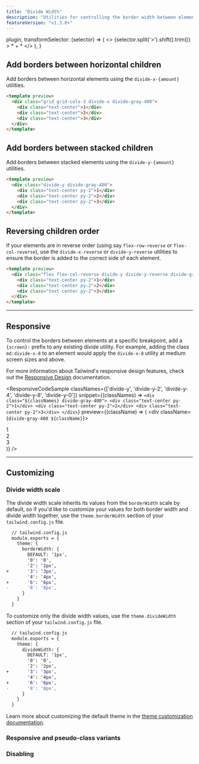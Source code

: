 ```yaml
---
title: "Divide Width"
description: "Utilities for controlling the border width between elements."
featureVersion: "v1.3.0+"
---
```



  plugin,
  transformSelector: (selector) => (
    <>
      {selector.split('>').shift().trim()} <span className="ml-1 text-purple-300">> * + *</span>
    </>
  ),
}

## Add borders between horizontal children

Add borders between horizontal elements using the `divide-x-{amount}` utilities.

```html
<template preview>
  <div class="grid grid-cols-3 divide-x divide-gray-400">
    <div class="text-center">1</div>
    <div class="text-center">2</div>
    <div class="text-center">3</div>
  </div>
</template>
```

## Add borders between stacked children

Add borders between stacked elements using the `divide-y-{amount}` utilities.

```html
<template preview>
  <div class="divide-y divide-gray-400">
    <div class="text-center py-2">1</div>
    <div class="text-center py-2">2</div>
    <div class="text-center py-2">3</div>
  </div>
</template>
```

## Reversing children order

If your elements are in reverse order (using say `flex-row-reverse` or `flex-col-reverse`), use the `divide-x-reverse` or `divide-y-reverse` utilities to ensure the border is added to the correct side of each element.

```html
<template preview>
  <div class="flex flex-col-reverse divide-y divide-y-reverse divide-gray-400">
    <div class="text-center py-2">1</div>
    <div class="text-center py-2">2</div>
    <div class="text-center py-2">3</div>
  </div>
</template>
```

---

## Responsive

To control the borders between elements at a specific breakpoint, add a `{screen}:` prefix to any existing divide utility. For example, adding the class `md:divide-x-8` to an element would apply the `divide-x-8` utility at medium screen sizes and above.

For more information about Tailwind's responsive design features, check out the [Responsive Design](/docs/responsive-design) documentation.

<ResponsiveCodeSample
  classNames={['divide-y', 'divide-y-2', 'divide-y-4', 'divide-y-8', 'divide-y-0']}
  snippet={(classNames) => `
    <div class="${classNames} divide-gray-400">
      <div class="text-center py-2">1</div>
      <div class="text-center py-2">2</div>
      <div class="text-center py-2">3</div>
    </div>
  `}
  preview={(className) => (
    <div className={`divide-gray-400 ${className}`}>
      <div className="text-center py-2">1</div>
      <div className="text-center py-2">2</div>
      <div className="text-center py-2">3</div>
    </div>
  )}
/>

---

## Customizing

### Divide width scale

The divide width scale inherits its values from the `borderWidth` scale by default, so if you'd like to customize your values for both border width and divide width together, use the `theme.borderWidth` section of your `tailwind.config.js` file.

```diff
  // tailwind.config.js
  module.exports = {
    theme: {
      borderWidth: {
        DEFAULT: '1px',
        '0': '0',
        '2': '2px',
+       '3': '3px',
        '4': '4px',
+       '6': '6px',
-       '8': '8px',
      }
    }
  }
```

To customize only the divide width values, use the `theme.divideWidth` section of your `tailwind.config.js` file.

```diff
  // tailwind.config.js
  module.exports = {
    theme: {
      divideWidth: {
        DEFAULT: '1px',
        '0': '0',
        '2': '2px',
+       '3': '3px',
        '4': '4px',
+       '6': '6px',
-       '8': '8px',
      }
    }
  }
```

Learn more about customizing the default theme in the [theme customization documentation](/docs/theme#customizing-the-default-theme).

### Responsive and pseudo-class variants

<Variants plugin="divideWidth" />

### Disabling

<Disabling plugin="divideWidth" />
